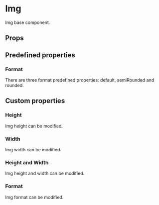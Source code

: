 
<Meta of={Stories} />

# Img

Img base component.

## Props

<ArgTypes />

## Predefined properties

### Format

There are three format predefined properties: default, semiRounded and rounded.

<Canvas withToolbar>
  <Story of={Stories.PredefinedFormat} />
</Canvas>

## Custom properties

### Height

Img height can be modified.

<Canvas withToolbar>
  <Story of={Stories.Height} />
</Canvas>

### Width

Img width can be modified.

<Canvas withToolbar>
  <Story of={Stories.Width} />
</Canvas>

### Height and Width

Img height and width can be modified.

<Canvas withToolbar>
  <Story of={Stories.HeightAndWidth} />
</Canvas>

### Format

Img format can be modified.

<Canvas withToolbar>
  <Story of={Stories.CustomFormat} />
</Canvas>
